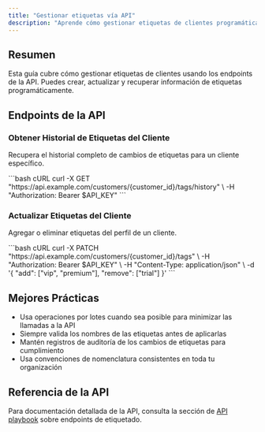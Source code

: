 ```yaml
---
title: "Gestionar etiquetas vía API"
description: "Aprende cómo gestionar etiquetas de clientes programáticamente a través de la API."
---
```


## Resumen

Esta guía cubre cómo gestionar etiquetas de clientes usando los endpoints de la API. Puedes crear, actualizar y recuperar información de etiquetas programáticamente.

## Endpoints de la API

### Obtener Historial de Etiquetas del Cliente

Recupera el historial completo de cambios de etiquetas para un cliente específico.

<RequestExample>
```bash cURL
curl -X GET "https://api.example.com/customers/{customer_id}/tags/history" \
  -H "Authorization: Bearer $API_KEY"
```
</RequestExample>

### Actualizar Etiquetas del Cliente

Agregar o eliminar etiquetas del perfil de un cliente.

<RequestExample>
```bash cURL
curl -X PATCH "https://api.example.com/customers/{customer_id}/tags" \
  -H "Authorization: Bearer $API_KEY" \
  -H "Content-Type: application/json" \
  -d '{
    "add": ["vip", "premium"],
    "remove": ["trial"]
  }'
```
</RequestExample>

## Mejores Prácticas

- Usa operaciones por lotes cuando sea posible para minimizar las llamadas a la API
- Siempre valida los nombres de las etiquetas antes de aplicarlas
- Mantén registros de auditoría de los cambios de etiquetas para cumplimiento
- Usa convenciones de nomenclatura consistentes en toda tu organización

## Referencia de la API

Para documentación detallada de la API, consulta la sección de [API playbook](/es/api-reference/introduction) sobre endpoints de etiquetado.
